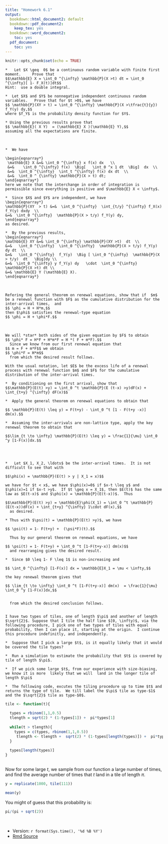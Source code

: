 ```yaml
---
title: "Homework 6.1"
output:
  bookdown::html_document2: default
  bookdown::pdf_document2:
    keep_tex: yes
  bookdown::word_document2:
    toc: yes
  pdf_document:
    toc: yes
---
```



```r
knitr::opts_chunk$set(echo = TRUE)
```


```exercise


*   Let $X \geq  0$ be a continuous random variable with finite first moment.     Prove that
$$\mathbb{E} X = \int_0 ^{\infty} \mathbb{P}(X >t) dt = \int_0 ^{\infty}[ 1- F_X(t)]dt$$
Hint:  use a double integral.  

*  Let $X$ and $Y$ be nonnegative independent continuous random variables.   Prove that for $t >0$, we have
$$ \mathbb{P}(XY > t) = \int_0 ^{\infty} \mathbb{P}(X >\tfrac{t}{y}) f_Y(y) dy,$$
where $f_Y$ is the probability density function for $Y$.   

* Using the previous results prove that
$$ \mathbb{E}( X Y)  = (\mathbb{E} X )(\mathbb{E} Y),$$
assuming all the expectations are finite.  
```

<br>

```solution


*  We have

\begin{eqnarray*}
 \mathbb{E} X &=& \int_0 ^{\infty} x f(x) dx   \\
 &=&    \int_0 ^{\infty} f(x)  \Big[   \int_0 ^x 1 dt  \Big]  dx  \\
 &=&  \int_0 ^{\infty}  \int_t ^{\infty} f(x) dx dt  \\
 &=&  \int_0 ^ {\infty} \mathbb{P}(X > t) dt;
\end{eqnarray*}
here we note that the interchange in order of integration is permissible since everything is positive and $\mathbb{E} X < \infty$.  

*  Since $X$ and $Y$ are independent, we have
\begin{eqnarray*}
\mathbb{P}(XY  > t) &=&  \int_0 ^{\infty}  \int_{t/y} ^{\infty} f_X(x) f_Y(y) dxdy  \\
&=&  \int_0 ^{\infty}  \mathbb{P}(X > t/y) f_Y(y) dy,
\end{eqnarray*}
as desired.

*  By the previous results, 
\begin{eqnarray*}
\mathbb{E} XY &=& \int_0 ^{\infty} \mathbb{P}(XY >t)  dt  \\
&=&   \int_0 ^{\infty}  \int_0 ^{\infty}  \mathbb{P}(X > t/y) f_Y(y) dy dt  \\
&=&   \int_0 ^{\infty}  f_Y(y)  \Big [ \int_0 ^{\infty}  \mathbb{P}(X > t/y)  dt   \Big]dy \\
&=&  \int_0 ^{\infty} y f_Y(y) dy   \cdot  \int_0 ^{\infty}  \mathbb{P}(X >t) dt \\
&=& \mathbb{E} Y (\mathbb{E} X).
\end{eqnarray*}

```
<br>

```exercise
Refering the general theorem on renewal equations, show that if  $m$ be a renewal function with $F$ as the cumulative distribution for the inter-arrival times,  and 
$$ \phi = H + H*m,$$
then $\phi$ satisfies the renewal-type equation
$$ \phi = H + \phi*F.$$
```

<br>


```solution
We will *star* both sides of the given equation by $F$ to obtain
$$ \phi* F = H*F + H*m*F = H *( F + m*F).$$
  Since we know from our first renewal equation that
$$ m = F + m*F$$ we obtain
$$ \phi*F = H*m$$
  from which the desired result follows.

```


```exercise
With the usual notation, let $E$ be the excess life of a renewal process with renewal function $m$ and $F$ for the cumulative distribution of the inter-arrival times.

*  By conditioning on the first arrival, show that
$$\mathbb{P}(E(t) >y) = \int_0 ^t \mathbb{P}(E (t-x) >y)dF(x) + \int_{t+y} ^{\infty} dF(x)$$

*  Apply the general theorem on renewal equations to obtain that

$$ \mathbb{P}(E(t) \leq y) = F(t+y) - \int_0 ^t [1 - F(t+y -x)] dm(x).$$
  
*  Assuming the inter-arrivals are non-lattice type, apply the key  
renewal theorem to obtain that 

$$\lim_{t \to \infty} \mathbb{P}(E(t) \leq y) = \frac{1}{\mu} \int_0 ^y [1-F(x)]dx.$$
  
```
<br>


```solution


*   Let $X_1, X_2, \ldots$ be the inter-arrival times.  It is not difficult to see that with

$$\phi(x) = \mathbb{P}(E(t) > y | X_1 = x)$$
  
we have for $t < x$, we have $\phi(x)=0$ if $x-t \leq y$ and $\phi(x)=1 if $x-t >y$.  If $t \geq x = X_1$, then $E(t)$ has the same law as $E(t-x)$ and $\phi(x) = \mathbb{P}(E(t-x))$.  Thus

$$\mathbb{P}(E(t) >y) = \mathbb{E}\phi(X_1) = \int_0 ^t \mathbb{P}(E(t-x))dF(x) + \int_{t+y} ^{\infty} 1\cdot dF(x),$$
  as desired.

* Thus with $\psi(t) = \mathbb{P}(E(t) >y)$, we have

$$ \psi(t) = 1- F(t+y) +  (\psi*F)(t).$$
  
  Thus by our general theorem on renewal equations, we have

$$ \psi(t) = 1- F(t+y) + \int_0 ^t [1-F(t+y-x)] dm(x)$$
  and rearranging gives the desired result.

*  Since $0 \leq 1- F \leq 1$ is non-increasing and

$$ \int_0 ^{\infty} [1-F(x)] dx = \mathbb{E}X_1 = \mu < \infty,$$

the key renewal theorem gives that 

$$ \lim_{t \to \infty} \int_0 ^t [1-F(t+y-x)] dm(x)  = \frac{1}{\mu} \int_0 ^y [1-F(x)]dx,$$
  
  
  from which the desired conclusion follows.  
  

```

```exercise
I have two types of tiles, one of length $\pi$ and another of length $\sqrt{2}$. Suppose that I tile the half line $[0, \infty)$, via the following procedure, I pick one of two types of tiles with equal probability, then I can place it, starting at the origin.  I continue this procedure indefinitly, and independently.

*  Suppose that I pick a large $t$, is it equally likely that it would be covered the tile types?
  
*  Run a simulation to estimate the probability that $t$ is covered by tile of length $\pi$.  
```



```solution


*  If we pick some large $t$, from our experience with size-biasing, we know it is more  likely that we will  land in the longer tile of length $\pi$  

*  The following code, excutes the tiling procedure up to time $t$ and returns the type of tile.  We till label the $\pi$ tile as type-$1$ and the $\sqrt{2}$ tile as type-$0$. 
```

```r
tile <- function(t){
  
  types = rbinom(1,1,0.5)
  tlength = sqrt(2) * (1-types[1]) +  pi*types[1]
  
  while(t > tlength){
    types = c(types, rbinom(1,1,0.5))
     tlength <- tlength +  sqrt(2) * (1-types[length(types)]) +  pi*types[length(types)]
  }
  
  types[length(types)]
}
    
```
Now for some large $t$, we sample from our function a large number of times, and find the average number of times that $t$ land in a tile of length $\pi$.

```r
y = replicate(1000, tile(111))

mean(y)
```

You might of guess that this probability is:

```r
pi/(pi + sqrt(2))

```





<br>

*  Version: `r format(Sys.time(), '%d %B %Y')`
* [Rmd Source](https://tsoo-math.github.io/ucl/QHW6.Rmd)

